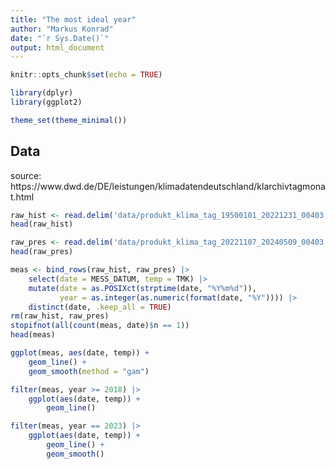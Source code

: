 ```yaml
---
title: "The most ideal year"
author: "Markus Konrad"
date: "`r Sys.Date()`"
output: html_document
---
```


```r
knitr::opts_chunk$set(echo = TRUE)
```

```r
library(dplyr)
library(ggplot2)

theme_set(theme_minimal())
```


## Data

source: https://www.dwd.de/DE/leistungen/klimadatendeutschland/klarchivtagmonat.html

```r
raw_hist <- read.delim('data/produkt_klima_tag_19500101_20221231_00403.txt', sep = ';')
head(raw_hist)
```

```r
raw_pres <- read.delim('data/produkt_klima_tag_20221107_20240509_00403.txt', sep = ';')
head(raw_pres)
```


```r
meas <- bind_rows(raw_hist, raw_pres) |>
    select(date = MESS_DATUM, temp = TMK) |>
    mutate(date = as.POSIXct(strptime(date, "%Y%m%d")),
           year = as.integer(as.numeric(format(date, "%Y")))) |>
    distinct(date, .keep_all = TRUE)
rm(raw_hist, raw_pres)
stopifnot(all(count(meas, date)$n == 1))
head(meas)
```

```r
ggplot(meas, aes(date, temp)) +
    geom_line() +
    geom_smooth(method = "gam")
```

```r
filter(meas, year >= 2018) |>
    ggplot(aes(date, temp)) +
        geom_line()
```

```r
filter(meas, year == 2023) |>
    ggplot(aes(date, temp)) +
        geom_line() +
        geom_smooth()
```

